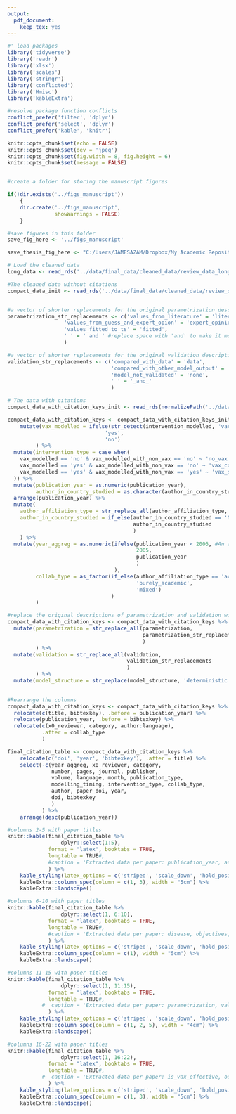 ```yaml
---
output:
  pdf_document:
    keep_tex: yes
---
```


```r
#' load packages
library('tidyverse')
library('readr')
library('xlsx')
library('scales')
library('stringr')
library('conflicted')
library('Hmisc')
library('kableExtra')

#resolve package function conflicts
conflict_prefer('filter', 'dplyr')
conflict_prefer('select', 'dplyr')
conflict_prefer('kable', 'knitr')
```

```r
knitr::opts_chunk$set(echo = FALSE)
knitr::opts_chunk$set(dev = 'jpeg')
knitr::opts_chunk$set(fig.width = 8, fig.height = 6)
knitr::opts_chunk$set(message = FALSE)


#create a folder for storing the manuscript figures

if(!dir.exists('../figs_manuscript'))
    {
    dir.create('../figs_manuscript', 
               showWarnings = FALSE)
    }

#save figures in this folder
save_fig_here <- '../figs_manuscript'

save_thesis_fig_here <- "C:/Users/JAMESAZAM/Dropbox/My Academic Repository/_SACEMA/Academic/_PhD/__PhD_Thesis/_Thesis_LaTeX/figs/chapter_3"
```


```r
# Load the cleaned data 
long_data <- read_rds('../data/final_data/cleaned_data/review_data_long_cleaned.rds')

#The cleaned data without citations
compact_data_init <- read_rds('../data/final_data/cleaned_data/review_data_compact_cleaned.rds')


#a vector of shorter replacements for the original parametrization descriptions
parametrization_str_replacements <- c('values_from_literature' = 'literature', 
                  'values_from_guess_and_expert_opion' = 'expert_opinion', 
                  'values_fitted_to_ts' = 'fitted',
                  ' ' = ' and ' #replace space with 'and' to make it more readable
                  )

#a vector of shorter replacements for the original validation descriptions
validation_str_replacements <- c('compared_with_data' = 'data',
                                 'compared_with_other_model_output' = 'another_model',
                                 'model_not_validated' = 'none',
                                 ' ' = '_and_'
                                 )

# The data with citations 
compact_data_with_citation_keys_init <- read_rds(normalizePath('../data/final_data/cleaned_data/compact_data_with_citation_keys_cleaned.rds')) 

compact_data_with_citation_keys <- compact_data_with_citation_keys_init %>% 
    mutate(vax_modelled = ifelse(str_detect(intervention_modelled, 'vaccination'), 
                               'yes', 
                               'no')
         ) %>% 
  mutate(intervention_type = case_when(
    vax_modelled == 'no' & vax_modelled_with_non_vax == 'no' ~ 'no_vax', #Vaccination was not modelled
    vax_modelled == 'yes' & vax_modelled_with_non_vax == 'no' ~ 'vax_combination_with_others', #when vax was modelled but not for comparison as a single intervention
    vax_modelled == 'yes' & vax_modelled_with_non_vax == 'yes' ~ 'vax_single', #when vax was modelled as a single intervention
  )) %>% 
  mutate(publication_year = as.numeric(publication_year), 
         author_in_country_studied = as.character(author_in_country_studied)) %>% 
  arrange(publication_year) %>%
  mutate(
    author_affiliation_type = str_replace_all(author_affiliation_type, ' ', ' + '),
    author_in_country_studied = if_else(author_in_country_studied == 'NA', 'not_applicable',
                                        author_in_country_studied
                                        )
    ) %>% 
  mutate(year_aggreg = as.numeric(ifelse(publication_year < 2006, #An approach to aggregate the years before 2006 into one group because of the low number of papers
                                         2005, 
                                         publication_year
                                         )
                                  ), 
         collab_type = as_factor(if_else(author_affiliation_type == 'academic_institutions', 
                                         'purely_academic', 
                                         'mixed')
                                 )
         )

#replace the original descriptions of parametrization and validation with shorter strings
compact_data_with_citation_keys <- compact_data_with_citation_keys %>% 
  mutate(parametrization = str_replace_all(parametrization, 
                                           parametrization_str_replacements
                                           )
         ) %>% 
  mutate(validation = str_replace_all(validation, 
                                      validation_str_replacements
                                      )
         ) %>% 
  mutate(model_structure = str_replace(model_structure, 'deterministic stochastic', 'both'))
  

#Rearrange the columns
compact_data_with_citation_keys <- compact_data_with_citation_keys %>% 
  relocate(c(title, bibtexkey), .before = publication_year) %>% 
  relocate(publication_year, .before = bibtexkey) %>% 
  relocate(c(x0_reviewer, category, author:language), 
           .after = collab_type
           )
```

```r
final_citation_table <- compact_data_with_citation_keys %>% 
    relocate(c('doi', 'year', 'bibtexkey'), .after = title) %>% 
    select(-c(year_aggreg, x0_reviewer, category, 
              number, pages, journal, publisher, 
              volume, language, month, publication_type, 
              modelling_timing, intervention_type, collab_type,
              author, paper_doi, year, 
              doi, bibtexkey
              )
           ) %>% 
    arrange(desc(publication_year))
```

```r
#columns 2-5 with paper titles
knitr::kable(final_citation_table %>% 
                 dplyr::select(1:5), 
             format = "latex", booktabs = TRUE, 
             longtable = TRUE#,
             #caption = 'Extracted data per paper: publication_year, author_affiliation_type, country_studied, author_in_country_studied.'
             ) %>% 
    kable_styling(latex_options = c('striped', 'scale_down', 'hold_position', 'repeat_header')) %>% 
    kableExtra::column_spec(column = c(1, 3), width = "5cm") %>% 
    kableExtra::landscape()
```


```r
#columns 6-10 with paper titles
knitr::kable(final_citation_table %>% 
                 dplyr::select(1, 6:10), 
             format = "latex", booktabs = TRUE, 
             longtable = TRUE#,
             #caption = 'Extracted data per paper: disease, objectives, individual_representation, space_representation, model_structure.'
             ) %>% 
    kable_styling(latex_options = c('striped', 'scale_down', 'hold_position', 'repeat_header')) %>% 
    kableExtra::column_spec(column = c(1), width = "5cm") %>% 
    kableExtra::landscape()
```

```r
#columns 11-15 with paper titles
knitr::kable(final_citation_table %>% 
                 dplyr::select(1, 11:15), 
             format = "latex", booktabs = TRUE, 
             longtable = TRUE#,
           #  caption = 'Extracted data per paper: parametrization, validation, outbreak_type, intervention_modelled, vax_modelled_with_non_vax.'
             ) %>% 
    kable_styling(latex_options = c('striped', 'scale_down', 'hold_position', 'repeat_header')) %>% 
    kableExtra::column_spec(column = c(1, 2, 5), width = "4cm") %>% 
    kableExtra::landscape()
```

```r
#columns 16-22 with paper titles
knitr::kable(final_citation_table %>% 
                 dplyr::select(1, 16:22), 
             format = "latex", booktabs = TRUE, 
             longtable = TRUE#,
           #  caption = 'Extracted data per paper: is_vax_effective, outcome_measured, sensitivity_analysis, data_used, data_available, simulation_code_available, vax_modelled.'
             ) %>% 
    kable_styling(latex_options = c('striped', 'scale_down', 'hold_position', 'repeat_header')) %>% 
    kableExtra::column_spec(column = c(1, 3), width = "5cm") %>% 
    kableExtra::landscape()
```